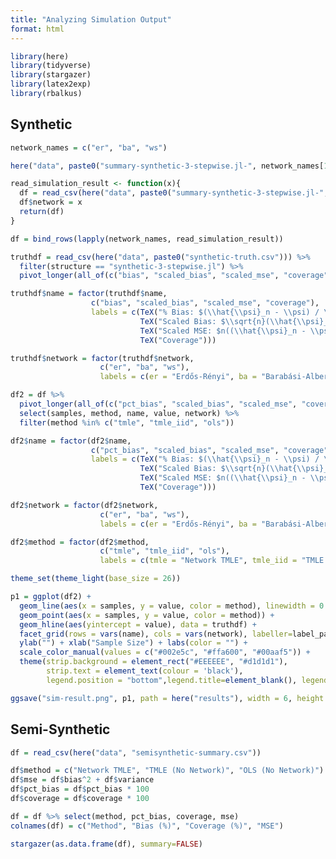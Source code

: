 ```yaml
---
title: "Analyzing Simulation Output"
format: html
---
```


```r
library(here)
library(tidyverse)
library(stargazer)
library(latex2exp)
library(rbalkus)

```

## Synthetic

```r
network_names = c("er", "ba", "ws")

here("data", paste0("summary-synthetic-3-stepwise.jl-", network_names[1], ".csv"))

read_simulation_result <- function(x){
  df = read_csv(here("data", paste0("summary-synthetic-3-stepwise.jl-", x, ".csv")))
  df$network = x
  return(df)
}

df = bind_rows(lapply(network_names, read_simulation_result))

```
```r
truthdf = read_csv(here("data", paste0("synthetic-truth.csv"))) %>% 
  filter(structure == "synthetic-3-stepwise.jl") %>%
  pivot_longer(all_of(c("bias", "scaled_bias", "scaled_mse", "coverage")))

truthdf$name = factor(truthdf$name, 
                  c("bias", "scaled_bias", "scaled_mse", "coverage"), 
                  labels = c(TeX("% Bias: $(\\hat{\\psi}_n - \\psi) / \\psi$"), 
                             TeX("Scaled Bias: $\\sqrt{n}(\\hat{\\psi}_n - \\psi)$"), 
                             TeX("Scaled MSE: $n((\\hat{\\psi}_n - \\psi)^2 + \\sigma^2)$"),
                             TeX("Coverage")))

truthdf$network = factor(truthdf$network,
                    c("er", "ba", "ws"),
                    labels = c(er = "Erdős-Rényi", ba = "Barabási-Albert", ws = "Watts-Strogatz"))


```



```r

df2 = df %>% 
  pivot_longer(all_of(c("pct_bias", "scaled_bias", "scaled_mse", "coverage"))) %>% 
  select(samples, method, name, value, network) %>%
  filter(method %in% c("tmle", "tmle_iid", "ols"))

df2$name = factor(df2$name, 
                  c("pct_bias", "scaled_bias", "scaled_mse", "coverage"), 
                  labels = c(TeX("% Bias: $(\\hat{\\psi}_n - \\psi) / \\psi$"), 
                             TeX("Scaled Bias: $\\sqrt{n}(\\hat{\\psi}_n - \\psi)$"), 
                             TeX("Scaled MSE: $n((\\hat{\\psi}_n - \\psi)^2 + \\sigma^2)$"),
                             TeX("Coverage")))

df2$network = factor(df2$network,
                    c("er", "ba", "ws"),
                    labels = c(er = "Erdős-Rényi", ba = "Barabási-Albert", ws = "Watts-Strogatz"))

df2$method = factor(df2$method,
                    c("tmle", "tmle_iid", "ols"),
                    labels = c(tmle = "Network TMLE", tmle_iid = "TMLE (No Network)", ols = "OLS (No Network)"))
```

```r

theme_set(theme_light(base_size = 26))

p1 = ggplot(df2) + 
  geom_line(aes(x = samples, y = value, color = method), linewidth = 0.5) +
  geom_point(aes(x = samples, y = value, color = method)) +
  geom_hline(aes(yintercept = value), data = truthdf) + 
  facet_grid(rows = vars(name), cols = vars(network), labeller=label_parsed, scales = "free_y") + 
  ylab("") + xlab("Sample Size") + labs(color = "") +
  scale_color_manual(values = c("#002e5c", "#ffa600", "#00aaf5")) + 
  theme(strip.background = element_rect("#EEEEEE", "#d1d1d1"), 
        strip.text = element_text(colour = 'black'), 
        legend.position = "bottom",legend.title=element_blank(), legend.margin=margin(-10,0,0,0))

ggsave("sim-result.png", p1, path = here("results"), width = 6, height = 8)

```

## Semi-Synthetic

```r
df = read_csv(here("data", "semisynthetic-summary.csv"))

df$method = c("Network TMLE", "TMLE (No Network)", "OLS (No Network)")
df$mse = df$bias^2 + df$variance
df$pct_bias = df$pct_bias * 100
df$coverage = df$coverage * 100

df = df %>% select(method, pct_bias, coverage, mse)
colnames(df) = c("Method", "Bias (%)", "Coverage (%)", "MSE")
```

```r
stargazer(as.data.frame(df), summary=FALSE)
```

